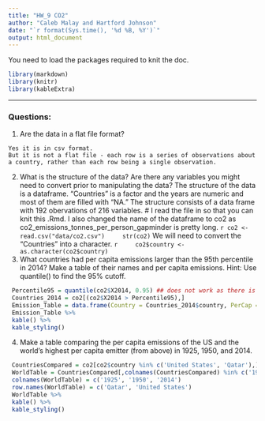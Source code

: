 ```yaml
---
title: "HW_9 CO2"
author: "Caleb Malay and Hartford Johnson"
date: "`r format(Sys.time(), '%d %B, %Y')`"
output: html_document
---
```


You need to load the packages required to knit the doc.
```r
library(markdown)
library(knitr)
library(kableExtra)
```

***
### Questions:

1. Are the data in a flat file format? 
```
Yes it is in csv format.
But it is not a flat file - each row is a series of observations about a country, rather than each row being a single observation.
```
2. What is the structure of the data?  Are there any variables you might need to convert prior to manipulating the data?
    The structure of the data is a dataframe.
    "Countries" is a factor and the years are numeric and most of them are filled with "NA." The structure consists of a data frame with 192 obervations of 216 variables. 
    # I read the file in so that you can knit this .Rmd.  I also changed the name of the dataframe to co2 as co2_emissions_tonnes_per_person_gapminder is pretty long.
    ```r
co2 <- read.csv("data/co2.csv")
    str(co2)
    ```
    We will need to convert the "Countries" into a character. 
    ```r
    co2$country <- as.character(co2$country)
    ```
3. What countries had per capita emissions larger than the 95th percentile in 2014? Make a table of their names and per capita emissions. Hint: Use quantile() to find the 95% cutoff.
```r
 Percentile95 = quantile(co2$X2014, 0.95) ## does not work as there is no variable called 2014
 Countries_2014 = co2[(co2$X2014 > Percentile95),]
 Emission_Table = data.frame(Country = Countries_2014$country, PerCap = Countries_2014$X2014)
 Emission_Table %>%
 kable() %>%
 kable_styling()
```

  
4. Make a table comparing the per capita emissions of the US and the world's highest per capita emitter (from above)  in 1925, 1950, and 2014.  
```r
 CountriesCompared = co2[co2$country %in% c('United States', 'Qatar'),]
 WorldTable = CountriesCompared[,colnames(CountriesCompared) %in% c('1925', '1950', '2014')] ## does not work as the names are "X1925" etc.
 colnames(WorldTable) = c('1925', '1950', '2014')
 row.names(WorldTable) = c('Qatar', 'United States')
 WorldTable %>%
 kable() %>%
 kable_styling()
```
